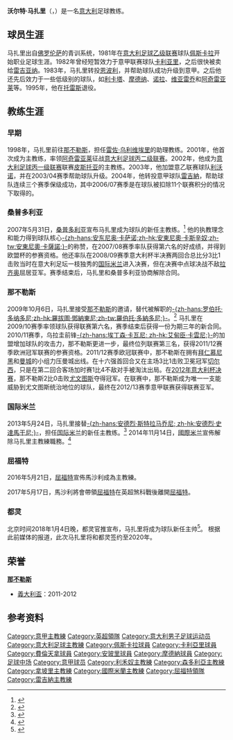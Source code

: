 {{noteTA
|G1=意甲
|G2=Football
|G3=uefa
|G4=EPL
|T=zh-hans: 沃尔特·马扎里;zh-hk:禾達·馬沙利;zh-tw:沃爾特·馬扎里;
|1=zh-hans: 沃尔特·马扎里;zh-hk:禾達·馬沙利;zh-tw:沃爾特·馬扎里;
|2=zh-hans: 马扎里;zh-hk:馬沙利;zh-tw:馬扎里;
}}
{{Infobox football biography
| name                = 沃尔特·马扎里<br>Walter Mazzarri
| image               = Walter Mazzarri, Metalist-Inter (1).jpg
| image_size          = 270
 | caption             =
| fullname            = Walter Mazzarri<ref name=BDFutbol>{{cite web |url=http://www.bdfutbol.com/en/l/l96755.html |title=Mazzarri: Walter Mazzarri: Manager |publisher=BDFutbol |accessdate=21 December 2017 |archive-date=2021-01-22 |archive-url=https://web.archive.org/web/20210122070203/https://www.bdfutbol.com/en/l/l96755.html |dead-url=no }}</ref>
| birth_date          = {{Birth date and age|1961|10|1|df=y}}<ref name=BDFutbol/>
| birth_place         = 意大利[[圣温琴佐|圣温琴佐]]<ref name=BDFutbol/>
| height              = {{height|m=1.80}}<ref name=BDFutbol/>
|  currentclub  =
 | position            = [[中场|中场]]
 | years1   = 1981–1982 | clubs1   = [[佩斯卡拉足球俱乐部|佩斯卡拉]]       | caps1   = 26 | goals1   = 4
 | years2   = 1982      | clubs2   = [[卡利亚里足球俱乐部|卡利亚里]]           | caps2   =  4 | goals2   = 0
 | years3   = 1982–1983 | clubs3   = [[A.C._Reggiana_1919|雷吉亚纳]]        | caps3   = 12 | goals3   = 1
 | years4   = 1983      | clubs4   = [[佛罗伦萨足球俱乐部|佛罗伦萨]]          | caps4   =  0 | goals4   = 0
 | years5   = 1983–1988 | clubs5   = [[恩波利足球俱乐部|恩波利]]                 | caps5   = 91 | goals5   = 4
 | years6   = 1988–1989 | clubs6   = [[A.S.D._Licata_1931|利卡塔]]          | caps6   =  8 | goals6   = 0
 | years7   = 1989–1990 | clubs7   = [[摩德纳足球俱乐部|摩德纳]]                 | caps7   = 21 | goals7   = 0
 | years8   = 1990–1991 | clubs8   = [[A.S.D._Real_S.M._Hyria_Nola_2012|诺拉]]    | caps8   = 30 | goals8   = 3
 | years9   = 1991–1992 | clubs9   = [[F.C._Esperia_Viareggio|维亚雷乔]]   | caps9   = 11 | goals9   = 0
 | years10  = 1992–1994 | clubs10  = [[A.S._Acireale|阿奇雷亚莱]]             | caps10  = 32 | goals10  = 1
 | years11  = 1994–1995 | clubs11  = [[SEF多域斯1903|多域斯]]   | caps11  =  9 | goals11  = 0
 | totalcaps  = 244
 | totalgoals = 13
 | manageryears1   = 2001–2002 | managerclubs1   = [[A.S._Acireale|阿奇雷亚莱]]
 | manageryears2   = 2002–2003 | managerclubs2   = [[A.C._Pistoiese|皮斯托亚]]
 | manageryears3   = 2003–2004 | managerclubs3   = [[利沃诺体育俱乐部|利沃诺]]
 | manageryears4   = 2004–2007 | managerclubs4   = [[雷吉納足球俱樂部|雷吉納]]
 | manageryears5   = 2007–2009 | managerclubs5   = [[桑普多利亚足球俱乐部|桑普多利亚]]
 | manageryears6   = 2009–2013 | managerclubs6   = [[那不勒斯足球俱乐部|那不勒斯]] 
 | manageryears7   = 2013–2014 | managerclubs7   = [[国际米兰足球俱乐部|国际米兰]]
 | manageryears8   = 2016–2017 | managerclubs8   = [[沃特福德足球俱乐部|沃特福德]]
 | manageryears9   = 2018–2020 | managerclubs9   = [[拖連奴足球會|拖連奴]]
 | manageryears10   = 2021–2022 | managerclubs10   = [[卡利亚里足球俱乐部|卡利亞里]]
}}

'''沃尔特·马扎里'''（'''{{lang|it|Walter Mazzarri}}'''，{{bd|1961年|10月1日|||Mazzarri, Walter}}）是一名[[意大利|意大利]]足球教练。

==球员生涯==
马扎里出自[[佛罗伦萨足球俱乐部|佛罗伦萨]]的青训系统，1981年在[[意大利足球乙级联赛|意大利足球乙级联赛]]球队[[佩斯卡拉足球俱乐部|佩斯卡拉]]开始职业足球生涯。1982年曾经短暂效力于意甲联赛球队[[卡利亚里足球俱乐部|卡利亚里]]，之后很快被卖给[[A.C._Reggiana_1919|雷吉亚纳]]。1983年，马扎里转投[[恩波利足球俱乐部|恩波利]]，并帮助球队成功升级到意甲。之后他还先后效力于一些低级别的球队，如[[A.S.D._Licata_1931|利卡塔]]、[[摩德纳足球俱乐部|摩德纳]]、[[A.S.D._Real_S.M._Hyria_Nola_2012|诺拉]]、[[F.C._Esperia_Viareggio|维亚雷乔]]和[[A.S._Acireale|阿奇雷亚莱]]等。1995年，他在[[A.S.D._S.E.F._Torres_1903|托雷斯]]退役。

==教练生涯==
===早期===
1998年，马扎里前往[[那不勒斯足球俱乐部|那不勒斯]]，担任[[Renzo_Ulivieri|雷佐·乌利维埃里]]的助理教练。2001年，他首次成为主教练，率领[[A.S._Acireale|阿奇雷亚莱]]征战[[意大利足球丙二级联赛|意大利足球丙二级联赛]]。2002年，他成为[[意大利足球丙一级联赛|意大利足球丙一级联赛]]联赛[[A.C._Pistoiese|皮斯托亚]]的主教练。2003年，他加盟意乙联赛球队[[利沃诺体育俱乐部|利沃诺]]，并在2003/04赛季帮助球队升级。2004年，他转投意甲球队[[雷吉納足球俱樂部|雷吉納]]，帮助球队连续三个赛季保级成功，其中2006/07赛季是在球队被扣除11个联赛积分的情况下取得的。

===桑普多利亚===
2007年5月31日，[[桑普多利亚足球俱乐部|桑普多利亚]]宣布马扎里成为球队的新任主教练。<ref>{{cite news|title=Mazzarri named Samp boss |url=http://www.channel4.com/sport/football_italia/may31n.html |publisher=Football Italia |date=2007-05-31 |accessdate=2007-05-31 |archiveurl=https://web.archive.org/web/20070602151931/http://www.channel4.com/sport/football_italia/may31n.html |archivedate=2007-06-02 |deadurl=yes }}</ref> 他的执教理念和能力得到球队核心[[安東尼奧·卡斯辛奴|-{zh-hans:安东尼奥·卡萨诺;zh-hk:安東尼奧·卡斯辛奴;zh-tw:安東尼奧·卡薩諾;}-]]的称赞，在2007/08赛季率队获得第六名的好成绩，并得到欧盟杯的参赛资格。他还率队在2008/09赛季意大利杯半决赛两回合总比分3比1击败当时在意大利足坛一枝独秀的[[国际米兰足球俱乐部|国际米兰]]进入决赛，但在决赛中点球决战不敌[[拉齐奥足球俱乐部|拉齐奥]]屈居亚军。赛季结束后，马扎里和桑普多利亚协商解除合同。

===那不勒斯===
2009年10月6日，马扎里接受[[那不勒斯足球俱乐部|那不勒斯]]的邀请，替代被解职的[[罗伯托·多纳多尼|-{zh-hans:罗伯托·多纳多尼;zh-hk:羅拔圖·鄧納東尼;zh-tw:羅伯托·多納多尼;}-]]。<ref>{{cite news|url=http://www.sscnapoli.it/client/render.aspx?root=707&fwd=2800&content=0|title=È Walter Mazzarri il nuovo allenatore|publisher=SSC Napoli|language=it|date=2009-10-06|accessdate=2009-10-06|archive-date=2009-10-17|archive-url=https://web.archive.org/web/20091017060226/http://www.sscnapoli.it/client/render.aspx?root=707&fwd=2800&content=0|dead-url=yes}}</ref> 马扎里在2009/10赛季率领球队获得联赛第六名，赛季结束后获得一份为期三年的新合同。2010/11赛季，乌拉圭前锋[[埃丁森·卡瓦尼|-{zh-hans:埃丁森·卡瓦尼; zh-hk:艾甸臣·卡雲尼;}-]]的加盟增加球队的攻击力，那不勒斯更进一步，最终位列联赛第三名，获得2011/12赛季欧洲冠军联赛的参赛资格。2011/12赛季欧冠联赛中，那不勒斯在拥有[[拜仁慕尼黑足球俱乐部|拜仁慕尼黑]]和[[曼彻斯特城足球俱乐部|曼城]]的小组力压曼城出线。在十六强首回合又在主场3比1击败卫冕冠军[[切尔西足球俱乐部|切尔西]]，只是在第二回合客场加时赛1比4不敌对手被淘汰出局。在[[2012年意大利杯决赛|2012年意大利杯决赛]]，那不勒斯2比0击败[[尤文图斯足球俱乐部|尤文图斯]]夺得冠军。在联赛中，那不勒斯成为唯一一支能威胁到尤文图斯统治地位的球队，最终在2012/13赛季意甲联赛获得联赛亚军。

===国际米兰===
2013年5月24日，马扎里接替[[安德烈·斯特拉马乔尼|-{zh-hans:安德烈·斯特拉马乔尼; zh-hk:安德烈·史達馬干尼;}-]]，担任[[国际米兰足球俱乐部|国际米兰]]的新任主教练。<ref>{{Cite news  | title = FC Internazionale club statement  | url = http://www.inter.it/en/news/42915  | date = 24 May 2013  | accessdate = 25 May 2013  | archive-url = https://web.archive.org/web/20130607114237/http://www.inter.it/en/news/42915  | archive-date = 2013-06-07  | dead-url = yes  }}</ref>
2014年11月14日，[[國際米兰足球俱乐部|國際米兰]]宣佈解除马扎里主教練職務。<ref>{{Cite web |url=https://hk.sports.yahoo.com/news/%E9%A6%AC%E6%B2%99%E5%88%A9%E9%81%AD%E5%9C%8B%E7%B1%B3-%E8%B1%89%E6%A4%92%E7%82%92%E9%B1%BF-130108789--spt.html |title=存档副本 |access-date=2014-11-15 |archive-date=2021-01-22 |archive-url=https://web.archive.org/web/20210122070222/https://hk.sports.yahoo.com/news/%E9%A6%AC%E6%B2%99%E5%88%A9%E9%81%AD%E5%9C%8B%E7%B1%B3-%E8%B1%89%E6%A4%92%E7%82%92%E9%B1%BF-130108789--spt.html |dead-url=no }}</ref>

===屈福特===
2016年5月21日，[[屈福特足球會|屈福特]]宣佈馬沙利成為主教練。

2017年5月17日，馬沙利將會帶領[[屈福特足球會|屈福特]]在英超煞科戰後離開[[屈福特足球會|屈福特]]。

===都灵===

北京时间2018年1月4日晚，都灵官推宣布，马扎里将成为球队新任主帅<ref>{{cite news|author1=肆客足球App|title=官方：都灵宣布马扎里为新任主帅|url=http://www.sohu.com/a/214672901_515187|accessdate=2018-02-07|archive-date=2021-01-22|archive-url=https://web.archive.org/web/20210122070227/https://www.sohu.com/a/214672901_515187|dead-url=no}}</ref>。
根据此前媒体的报道，此次马扎里将和都灵签约至2020年。

==荣誉==
'''[[那不勒斯足球俱乐部|那不勒斯]]'''
* [[義大利盃|義大利盃]]：2011-2012

==参考资料==
{{reflist}}

{{屈福特領隊}}

{{DEFAULTSORT:Mazzarri, Walter}} 
[[Category:意甲主教練|Category:意甲主教練]]
[[Category:英超領隊|Category:英超領隊]]
[[Category:意大利男子足球运动员|Category:意大利男子足球运动员]]
[[Category:意大利足球主教練|Category:意大利足球主教練]]
[[Category:佩斯卡拉球員|Category:佩斯卡拉球員]]
[[Category:卡利亞里球員|Category:卡利亞里球員]]
[[Category:費倫天拿球員|Category:費倫天拿球員]]
[[Category:安玻里球員|Category:安玻里球員]]
[[Category:摩德納球員|Category:摩德納球員]]
[[Category:足球中场|Category:足球中场]]
[[Category:意甲球员|Category:意甲球员]]
[[Category:利禾奴主教練|Category:利禾奴主教練]]
[[Category:森多利亞主教練|Category:森多利亞主教練]]
[[Category:拿坡里主教練|Category:拿坡里主教練]]
[[Category:國際米蘭主教練|Category:國際米蘭主教練]]
[[Category:屈福特領隊|Category:屈福特領隊]]
[[Category:雷吉納主教練|Category:雷吉納主教練]]